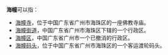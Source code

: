 '''海幢'''可以指：
*[[海幢寺|海幢寺]]，位于中国广东省广州市海珠区的一座佛教寺庙。
*[[海幢街道|海幢街道]]，中国广东省广州市海珠区下辖的一个行政区。
*[[海幢区|海幢区]]，中国广东省广州市一个已撤消的行政区。
*[[海幢码头|海幢码头]]，位于中国广东省广州市海珠区的一个客运渡轮码头。
{{消歧义}}
